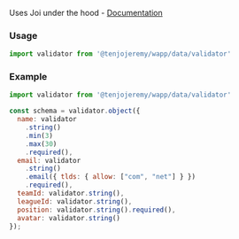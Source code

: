 
<Meta title='Data|Validator' />

Uses Joi under the hood - [Documentation](https://hapi.dev/module/joi/#example)


### Usage
```js 
import validator from '@tenjojeremy/wapp/data/validator'
```

### Example

```js
import validator from '@tenjojeremy/wapp/data/validator'

const schema = validator.object({
  name: validator
    .string()
    .min(3)
    .max(30)
    .required(),
  email: validator
    .string()
    .email({ tlds: { allow: ["com", "net"] } })
    .required(),
  teamId: validator.string(),
  leagueId: validator.string(),
  position: validator.string().required(),
  avatar: validator.string()
});
```